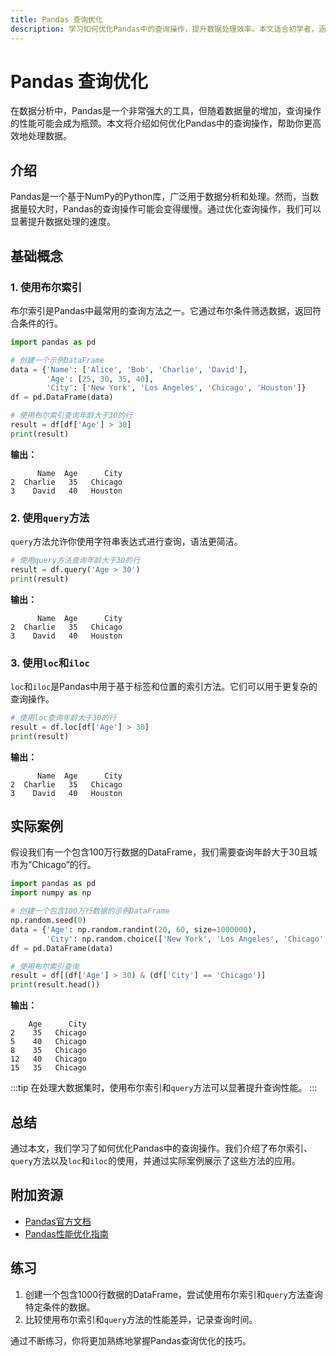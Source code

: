 ```yaml
---
title: Pandas 查询优化
description: 学习如何优化Pandas中的查询操作，提升数据处理效率。本文适合初学者，涵盖基础概念、代码示例和实际案例。
---
```


# Pandas 查询优化

在数据分析中，Pandas是一个非常强大的工具，但随着数据量的增加，查询操作的性能可能会成为瓶颈。本文将介绍如何优化Pandas中的查询操作，帮助你更高效地处理数据。

## 介绍

Pandas是一个基于NumPy的Python库，广泛用于数据分析和处理。然而，当数据量较大时，Pandas的查询操作可能会变得缓慢。通过优化查询操作，我们可以显著提升数据处理的速度。

## 基础概念

### 1. 使用布尔索引

布尔索引是Pandas中最常用的查询方法之一。它通过布尔条件筛选数据，返回符合条件的行。

```python
import pandas as pd

# 创建一个示例DataFrame
data = {'Name': ['Alice', 'Bob', 'Charlie', 'David'],
        'Age': [25, 30, 35, 40],
        'City': ['New York', 'Los Angeles', 'Chicago', 'Houston']}
df = pd.DataFrame(data)

# 使用布尔索引查询年龄大于30的行
result = df[df['Age'] > 30]
print(result)
```

**输出：**
```
      Name  Age      City
2  Charlie   35   Chicago
3    David   40   Houston
```

### 2. 使用`query`方法

`query`方法允许你使用字符串表达式进行查询，语法更简洁。

```python
# 使用query方法查询年龄大于30的行
result = df.query('Age > 30')
print(result)
```

**输出：**
```
      Name  Age      City
2  Charlie   35   Chicago
3    David   40   Houston
```

### 3. 使用`loc`和`iloc`

`loc`和`iloc`是Pandas中用于基于标签和位置的索引方法。它们可以用于更复杂的查询操作。

```python
# 使用loc查询年龄大于30的行
result = df.loc[df['Age'] > 30]
print(result)
```

**输出：**
```
      Name  Age      City
2  Charlie   35   Chicago
3    David   40   Houston
```

## 实际案例

假设我们有一个包含100万行数据的DataFrame，我们需要查询年龄大于30且城市为“Chicago”的行。

```python
import pandas as pd
import numpy as np

# 创建一个包含100万行数据的示例DataFrame
np.random.seed(0)
data = {'Age': np.random.randint(20, 60, size=1000000),
        'City': np.random.choice(['New York', 'Los Angeles', 'Chicago', 'Houston'], size=1000000)}
df = pd.DataFrame(data)

# 使用布尔索引查询
result = df[(df['Age'] > 30) & (df['City'] == 'Chicago')]
print(result.head())
```

**输出：**
```
    Age      City
2    35   Chicago
5    40   Chicago
8    35   Chicago
12   40   Chicago
15   35   Chicago
```

:::tip
在处理大数据集时，使用布尔索引和`query`方法可以显著提升查询性能。
:::

## 总结

通过本文，我们学习了如何优化Pandas中的查询操作。我们介绍了布尔索引、`query`方法以及`loc`和`iloc`的使用，并通过实际案例展示了这些方法的应用。

## 附加资源

- [Pandas官方文档](https://pandas.pydata.org/pandas-docs/stable/)
- [Pandas性能优化指南](https://pandas.pydata.org/pandas-docs/stable/user_guide/enhancingperf.html)

## 练习

1. 创建一个包含1000行数据的DataFrame，尝试使用布尔索引和`query`方法查询特定条件的数据。
2. 比较使用布尔索引和`query`方法的性能差异，记录查询时间。

通过不断练习，你将更加熟练地掌握Pandas查询优化的技巧。